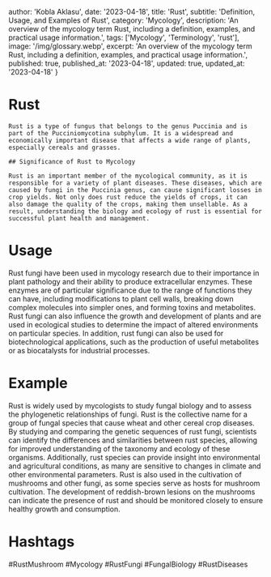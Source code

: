 
  author: 'Kobla Aklasu',
  date: '2023-04-18',
  title: 'Rust',
  subtitle: 'Definition, Usage, and Examples of Rust',
  category: 'Mycology',
  description: 'An overview of the mycology term Rust, including a definition, examples, and practical usage information.',
  tags: ['Mycology', 'Terminology', 'rust'],
  image: '/img/glossary.webp',
  excerpt: 'An overview of the mycology term Rust, including a definition, examples, and practical usage information.',
  published: true,
  published_at: '2023-04-18',
  updated: true,
  updated_at: '2023-04-18'
}




# Rust
    
    Rust is a type of fungus that belongs to the genus Puccinia and is part of the Pucciniomycotina subphylum. It is a widespread and economically important disease that affects a wide range of plants, especially cereals and grasses. 
    
    ## Significance of Rust to Mycology
    
    Rust is an important member of the mycological community, as it is responsible for a variety of plant diseases. These diseases, which are caused by fungi in the Puccinia genus, can cause significant losses in crop yields. Not only does rust reduce the yields of crops, it can also damage the quality of the crops, making them unsellable. As a result, understanding the biology and ecology of rust is essential for successful plant health and management.

# Usage

Rust fungi have been used in mycology research due to their importance in plant pathology and their ability to produce extracellular enzymes. These enzymes are of particular significance due to the range of functions they can have, including modifications to plant cell walls, breaking down complex molecules into simpler ones, and forming toxins and metabolites. Rust fungi can also influence the growth and development of plants and are used in ecological studies to determine the impact of altered environments on particular species. In addition, rust fungi can also be used for biotechnological applications, such as the production of useful metabolites or as biocatalysts for industrial processes.

# Example

Rust is widely used by mycologists to study fungal biology and to assess the phylogenetic relationships of fungi. Rust is the collective name for a group of fungal species that cause wheat and other cereal crop diseases. By studying and comparing the genetic sequences of rust fungi, scientists can identify the differences and similarities between rust species, allowing for improved understanding of the taxonomy and ecology of these organisms. Additionally, rust species can provide insight into environmental and agricultural conditions, as many are sensitive to changes in climate and other environmental parameters. Rust is also used in the cultivation of mushrooms and other fungi, as some species serve as hosts for mushroom cultivation. The development of reddish-brown lesions on the mushrooms can indicate the presence of rust and should be monitored closely to ensure healthy growth and consumption.

# Hashtags

#RustMushroom #Mycology #RustFungi #FungalBiology #RustDiseases

